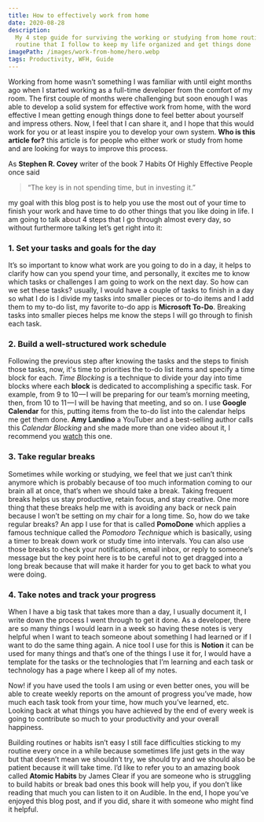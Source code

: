 ```yaml
---
title: How to effectively work from home
date: 2020-08-28
description:
  My 4 step guide for surviving the working or studying from home routine. A
  routine that I follow to keep my life organized and get things done
imagePath: /images/work-from-home/hero.webp
tags: Productivity, WFH, Guide
---
```


Working from home wasn’t something I was familiar with until eight months ago
when I started working as a full-time developer from the comfort of my room. The
first couple of months were challenging but soon enough I was able to develop a
solid system for effective work from home, with the word effective I mean
getting enough things done to feel better about yourself and impress others.
Now, I feel that I can share it, and I hope that this would work for you or at
least inspire you to develop your own system. **Who is this article for?** this
article is for people who either work or study from home and are looking for
ways to improve this process.

As **Stephen R. Covey** writer of the book 7 Habits Of Highly Effective People
once said

> “The key is in not spending time, but in investing it.”

my goal with this blog post is to help you use the most out of your time to
finish your work and have time to do other things that you like doing in life. I
am going to talk about 4 steps that I go through almost every day, so without
furthermore talking let’s get right into it:

### 1. Set your tasks and goals for the day

It’s so important to know what work are you going to do in a day, it helps to
clarify how can you spend your time, and personally, it excites me to know which
tasks or challenges I am going to work on the next day. So how can we set these
tasks? usually, I would have a couple of tasks to finish in a day so what I do
is I divide my tasks into smaller pieces or to-do items and I add them to my
to-do list, my favorite to-do app is **Microsoft To-Do**. Breaking tasks into
smaller pieces helps me know the steps I will go through to finish each task.

### 2. Build a well-structured work schedule

Following the previous step after knowing the tasks and the steps to finish
those tasks, now, it's time to priorities the to-do list items and specify a
time block for each. _Time Blocking_ is a technique to divide your day into time
blocks where each **block** is dedicated to accomplishing a specific task. For
example, from 9 to 10 — I will be preparing for our team’s morning meeting,
then, from 10 to 11 — I will be having that meeting, and so on. I use **Google
Calendar** for this, putting items from the to-do list into the calendar helps
me get them done. **Amy Landino** a YouTuber and a best-selling author calls
this _Calendar Blocking_ and she made more than one video about it, I recommend
you [watch](https://www.youtube.com/watch?v=Y-aFEA0MCQ4) this one.

### 3. Take regular breaks

Sometimes while working or studying, we feel that we just can’t think anymore
which is probably because of too much information coming to our brain all at
once, that’s when we should take a break. Taking frequent breaks helps us stay
productive, retain focus, and stay creative. One more thing that these breaks
help me with is avoiding any back or neck pain because I won’t be setting on my
chair for a long time. So, how do we take regular breaks? An app I use for that
is called **PomoDone** which applies a famous technique called the _Pomodoro
Technique_ which is basically, using a timer to break down work or study time
into intervals. You can also use those breaks to check your notifications, email
inbox, or reply to someone’s message but the key point here is to be careful not
to get dragged into a long break because that will make it harder for you to get
back to what you were doing.

### 4. Take notes and track your progress

When I have a big task that takes more than a day, I usually document it, I
write down the process I went through to get it done. As a developer, there are
so many things I would learn in a week so having these notes is very helpful
when I want to teach someone about something I had learned or if I want to do
the same thing again. A nice tool I use for this is **Notion** it can be used
for many things and that’s one of the things I use it for, I would have a
template for the tasks or the technologies that I’m learning and each task or
technology has a page where I keep all of my notes.

Now! if you have used the tools I am using or even better ones, you will be able
to create weekly reports on the amount of progress you’ve made, how much each
task took from your time, how much you’ve learned, etc. Looking back at what
things you have achieved by the end of every week is going to contribute so much
to your productivity and your overall happiness.

Building routines or habits isn’t easy I still face difficulties sticking to my
routine every once in a while because sometimes life just gets in the way but
that doesn’t mean we shouldn’t try, we should try and we should also be patient
because it will take time. I’d like to refer you to an amazing book called
**Atomic Habits** by James Clear if you are someone who is struggling to build
habits or break bad ones this book will help you, if you don’t like reading that
much you can listen to it on Audible. In the end, I hope you’ve enjoyed this
blog post, and if you did, share it with someone who might find it helpful.
